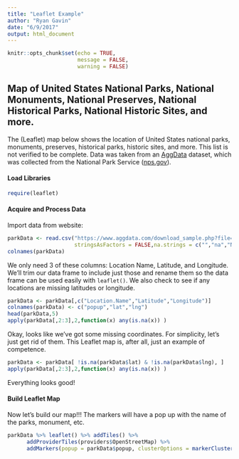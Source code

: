 ```yaml
---
title: "Leaflet Example"
author: "Ryan Gavin"
date: "6/9/2017"
output: html_document
---
```


```r
knitr::opts_chunk$set(echo = TRUE,
                      message = FALSE,
                      warning = FALSE)
```

## **Map** of United States National Parks, National Monuments, National Preserves, National Historical Parks, National Historic Sites, and more.

The (Leaflet) map below shows the location of United States national parks, monuments, preserves, historical parks, historic sites, and more. This list is not verified to be complete. Data was taken from an [AggData](https://www.aggdata.com/free-data/us-national-parks) dataset, which was collected from the National Park Service ([nps.gov](https://www.nps.gov/index.htm)).

#### Load Libraries
```r
require(leaflet)
```

#### Acquire and Process Data

Import data from website:
```r
parkData <- read.csv("https://www.aggdata.com/download_sample.php?file=national_park_service.csv",
                     stringsAsFactors = FALSE,na.strings = c("","na","NA"))
colnames(parkData)
```

We only need 3 of these columns: Location Name, Latitude, and Longitude. We'll trim our data frame to  include just those and rename them so the data frame can be used easily with `leaflet()`. We also check to see if any locations are missing latitudes or longitude.

```r
parkData <- parkData[,c("Location.Name","Latitude","Longitude")]
colnames(parkData) <- c("popup","lat","lng")
head(parkData,5)
apply(parkData[,2:3],2,function(x) any(is.na(x)) )
```

Okay, looks like we've got some missing coordinates. For simplicity, let's just get rid of them. This Leaflet map is, after all, just an example of competence. 

```r
parkData <- parkData[ !is.na(parkData$lat) & !is.na(parkData$lng), ]
apply(parkData[,2:3],2,function(x) any(is.na(x)) )
```

Everything looks good! 

#### Build Leaflet Map

Now let's build our map!!! The markers will have a pop up with the name of the parks, monument, etc.

```r
parkData %>% leaflet() %>% addTiles() %>%  
      addProviderTiles(providers$OpenStreetMap) %>%
      addMarkers(popup = parkData$popup, clusterOptions = markerClusterOptions())
```

